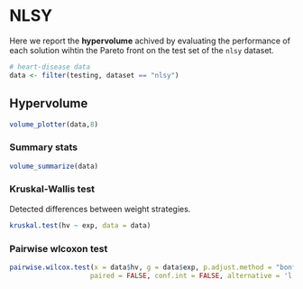 # NLSY

Here we report the **hypervolume** achived by evaluating the performance of each solution wihtin the Pareto front on the test set of the `nlsy` dataset.

```r
# heart-disease data
data <- filter(testing, dataset == "nlsy")
```

## Hypervolume

```r
volume_plotter(data,8)
```

### Summary stats

```r
volume_summarize(data)
```

### Kruskal-Wallis test

Detected differences between weight strategies.

```r
kruskal.test(hv ~ exp, data = data)
```

### Pairwise wlcoxon test

```r
pairwise.wilcox.test(x = data$hv, g = data$exp, p.adjust.method = "bonferroni",
                    paired = FALSE, conf.int = FALSE, alternative = 'l')
```